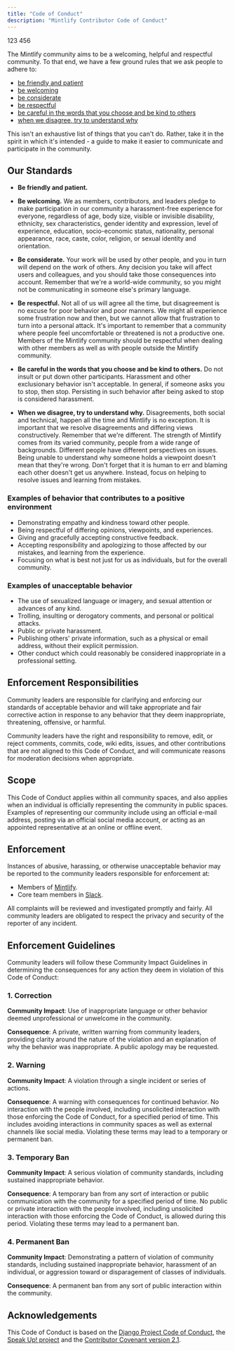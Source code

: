 ```yaml
---
title: "Code of Conduct"
description: "Mintlify Contributor Code of Conduct"
---
```


123 456    

The Mintlify community aims to be a welcoming, helpful and respectful community.
To that end, we have a few ground rules that we ask people to adhere to:

- [be friendly and patient](/code-of-conduct/#our-standards)
- [be welcoming](/code-of-conduct/#our-standards)
- [be considerate](/code-of-conduct/#our-standards)
- [be respectful](/code-of-conduct/#our-standards)
- [be careful in the words that you choose and be kind to others](/code-of-conduct/#our-standards)
- [when we disagree, try to understand why](/code-of-conduct/#our-standards)

This isn't an exhaustive list of things that you can't do. Rather, take it in
the spirit in which it's intended - a guide to make it easier to communicate
and participate in the community.

## Our Standards

- **Be friendly and patient.**

- **Be welcoming.** We as members, contributors, and leaders pledge to make participation in our
  community a harassment-free experience for everyone, regardless of age, body
  size, visible or invisible disability, ethnicity, sex characteristics, gender
  identity and expression, level of experience, education, socio-economic status,
  nationality, personal appearance, race, caste, color, religion, or sexual
  identity and orientation.

- **Be considerate.** Your work will be used by other people, and you in turn
  will depend on the work of others. Any decision you take will affect users
  and colleagues, and you should take those consequences into account. Remember
  that we're a world-wide community, so you might not be communicating in
  someone else's primary language.

- **Be respectful.** Not all of us will agree all the time, but disagreement is
  no excuse for poor behavior and poor manners. We might all experience some
  frustration now and then, but we cannot allow that frustration to turn into
  a personal attack. It's important to remember that a community where people
  feel uncomfortable or threatened is not a productive one. Members of the Mintlify
  community should be respectful when dealing with other members as well as
  with people outside the Mintlify community.

- **Be careful in the words that you choose and be kind to others.** Do not
  insult or put down other participants. Harassment and other exclusionary
  behavior isn't acceptable.
  In general, if someone asks you to stop, then stop. Persisting in such
  behavior after being asked to stop is considered harassment.

- **When we disagree, try to understand why.** Disagreements, both social and
  technical, happen all the time and Mintlify is no exception. It is important that
  we resolve disagreements and differing views constructively. Remember that
  we're different. The strength of Mintlify comes from its varied community, people
  from a wide range of backgrounds. Different people have different
  perspectives on issues. Being unable to understand why someone holds
  a viewpoint doesn't mean that they're wrong. Don't forget that it is human to
  err and blaming each other doesn't get us anywhere. Instead, focus on helping
  to resolve issues and learning from mistakes.

### Examples of behavior that contributes to a positive environment

- Demonstrating empathy and kindness toward other people.
- Being respectful of differing opinions, viewpoints, and experiences.
- Giving and gracefully accepting constructive feedback.
- Accepting responsibility and apologizing to those affected by our mistakes,
  and learning from the experience.
- Focusing on what is best not just for us as individuals, but for the overall
  community.

### Examples of unacceptable behavior

- The use of sexualized language or imagery, and sexual attention or advances of
  any kind.
- Trolling, insulting or derogatory comments, and personal or political attacks.
- Public or private harassment.
- Publishing others' private information, such as a physical or email address,
  without their explicit permission.
- Other conduct which could reasonably be considered inappropriate in a
  professional setting.

## Enforcement Responsibilities

Community leaders are responsible for clarifying and enforcing our standards of
acceptable behavior and will take appropriate and fair corrective action in
response to any behavior that they deem inappropriate, threatening, offensive,
or harmful.

Community leaders have the right and responsibility to remove, edit, or reject
comments, commits, code, wiki edits, issues, and other contributions that are
not aligned to this Code of Conduct, and will communicate reasons for moderation
decisions when appropriate.

## Scope

This Code of Conduct applies within all community spaces, and also applies when
an individual is officially representing the community in public spaces.
Examples of representing our community include using an official e-mail address,
posting via an official social media account, or acting as an appointed
representative at an online or offline event.

## Enforcement

Instances of abusive, harassing, or otherwise unacceptable behavior may be
reported to the community leaders responsible for enforcement at:

- Members of [Mintlify](https://github.com/mintlify).
- Core team members in [Slack](https://mintlify.com/community).

All complaints will be reviewed and investigated promptly and fairly.
All community leaders are obligated to respect the privacy and security of the
reporter of any incident.

## Enforcement Guidelines

Community leaders will follow these Community Impact Guidelines in determining
the consequences for any action they deem in violation of this Code of Conduct:

### 1. Correction

**Community Impact**: Use of inappropriate language or other behavior deemed
unprofessional or unwelcome in the community.

**Consequence**: A private, written warning from community leaders, providing
clarity around the nature of the violation and an explanation of why the
behavior was inappropriate. A public apology may be requested.

### 2. Warning

**Community Impact**: A violation through a single incident or series of
actions.

**Consequence**: A warning with consequences for continued behavior. No
interaction with the people involved, including unsolicited interaction with
those enforcing the Code of Conduct, for a specified period of time. This
includes avoiding interactions in community spaces as well as external channels
like social media. Violating these terms may lead to a temporary or permanent
ban.

### 3. Temporary Ban

**Community Impact**: A serious violation of community standards, including
sustained inappropriate behavior.

**Consequence**: A temporary ban from any sort of interaction or public
communication with the community for a specified period of time. No public or
private interaction with the people involved, including unsolicited interaction
with those enforcing the Code of Conduct, is allowed during this period.
Violating these terms may lead to a permanent ban.

### 4. Permanent Ban

**Community Impact**: Demonstrating a pattern of violation of community
standards, including sustained inappropriate behavior, harassment of an
individual, or aggression toward or disparagement of classes of individuals.

**Consequence**: A permanent ban from any sort of public interaction within the
community.

## Acknowledgements

This Code of Conduct is based on the [Django Project Code of Conduct](https://www.djangoproject.com/conduct/),
the [Speak Up! project](http://web.archive.org/web/20141109123859/http://speakup.io/coc.html) and the [Contributor Covenant version 2.1](https://www.contributor-covenant.org/version/2/1/code_of_conduct.html).

